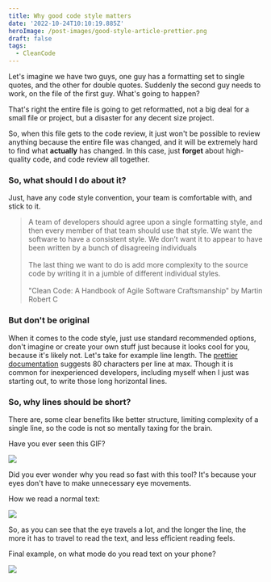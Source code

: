 ```yaml
---
title: Why good code style matters
date: '2022-10-24T10:10:19.885Z'
heroImage: /post-images/good-style-article-prettier.png
draft: false
tags:
  - CleanCode
---
```


Let's imagine we have two guys, one guy has a formatting set to single quotes, and the other for double quotes. Suddenly the second guy needs to work, on the file of the first guy. What's going to happen?

That's right the entire file is going to get reformatted, not a big deal for a small file or project, but a disaster for any decent size project.

So, when this file gets to the code review, it just won't be possible to review anything because the entire file was changed, and it will be extremely hard to find what **actually** has changed. In this case, just **forget** about high-quality code, and code review all together.

### So, what should I do about it?

Just, have any code style convention, your team is comfortable with, and stick to it.

> A team of developers should agree upon a single formatting style, and then every member of that team should use that style. We want the software to have a consistent style. We don’t want it to appear to have been written by a bunch of disagreeing individuals\
> \
> The last thing we want to do is add more complexity to the source code by writing it in a jumble of different individual styles.\
> \
> "Clean Code: A Handbook of Agile Software Craftsmanship" by Martin Robert C

### But don't be original

When it comes to the code style, just use standard recommended options, don't imagine or create your own stuff just because it looks cool for you, because it's likely not. Let's take for example line length. The [prettier documentation](https://prettier.io/docs/en/options.html) suggests 80 characters per line at max. Though it is common for inexperienced developers, including myself when I just was starting out, to write those long horizontal lines.

### So, why lines should be short?

There are, some clear benefits like better structure, limiting complexity of a single line, so the code is not so mentally taxing for the brain.

Have you ever seen this GIF?

![](https://i.imgur.com/2c5OGeq.gif)

Did you ever wonder why you read so fast with this tool? It's because your eyes don't have to make unnecessary eye movements.

How we read a normal text:

![](/post-images/eye-reading-text-example.png)

So, as you can see that the eye travels a lot, and the longer the line, the more it has to travel to read the text, and less efficient reading feels.

Final example, on what mode do you read text on your phone?

![](/post-images/portrait-vs-landscape.png)

